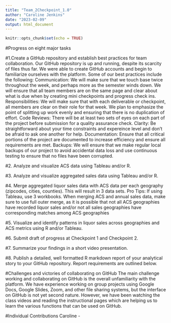 ---
title: "Team_2Checkpoint_1.0"
author: "Caroline Jenkins"
date: "2023-02-09"
output: html_document
---

```{r setup, include=FALSE}
knitr::opts_chunk$set(echo = TRUE)
```

#Progress on eight major tasks

  #1.Create a GitHub repository and establish best practices for team collaboration.
  Our GitHub repository is up and running, despite its scarcity of files thus far. We were able to create GitHub accounts and begin to familiarize ourselves with the platform. Some of our best practices include the following:
  Communication: We will make sure that we touch base twice throughout the week, and perhaps more as the semester winds down. We will ensure that all team members are on the same page and clear about what is due when by creating mini checkpoints and progress check ins.
  Responsibilities: We will make sure that with each deliverable or checkpoint, all members are clear on their role for that week. We plan to emphasize the point of splitting up work evenly and ensuring that there is no duplication of effort.
  Code Reviews: There will be at least two sets of eyes on each part of the project before submission for a quality assurance check.
  Clarity: Be straightforward about your time constraints and expereince level and don't be afraid to ask one another for help. 
  Documentation: Ensure that all critical portions of the project are documented to increase efficiency and ensure all requirements are met.
  Backups: We will ensure that we make regular local backups of our project to avoid accidental data loss and use continuous testing to ensure that no files have been corrupted.
  
  #2. Analyze and visualize ACS data using Tableau and/or R. 
  
  
  #3. Analyze and visualize aggregated sales data using Tableau and/or R. 
  
  
  #4. Merge aggregated liquor sales data with ACS data per each geography (zipcodes, 
cities, counties). This will result in 3 data sets. Pro Tips: If using Tableau, use 3 
workbooks. When merging ACS and annual sales data, make sure to use full outer 
merge, as it is possible that not all ACS geographies have recorded liquor sales and/or 
not all sales geographies have corresponding matches among ACS geographies 
 
 
  #5. Visualize and identify patterns in liquor sales across geographies and ACS metrics 
using R and/or Tableau.  
 
 
  #6. Submit draft of progress at Checkpoint 1 and Checkpoint 2. 


  #7. Summarize your findings in a short video presentation.  
 
 
  #8. Publish a detailed, well formatted R markdown report of your analytical story to your GitHub repository. Report requirements are outlined below. 

#Challenges and victories of collaborating on GitHub
The main challenge working and collaborating on GitHub is the overall unfamiliarity with the platform. We have experience working on group projects using Google Docs, Google Slides, Zoom, and other file sharing systems, but the interface on GitHub is not yet second nature. However, we have been watching the class videos and reading the instructional pages which are helping us to learn the various functions that can be used on GitHub.

#Individual Contributions
Caroline -

